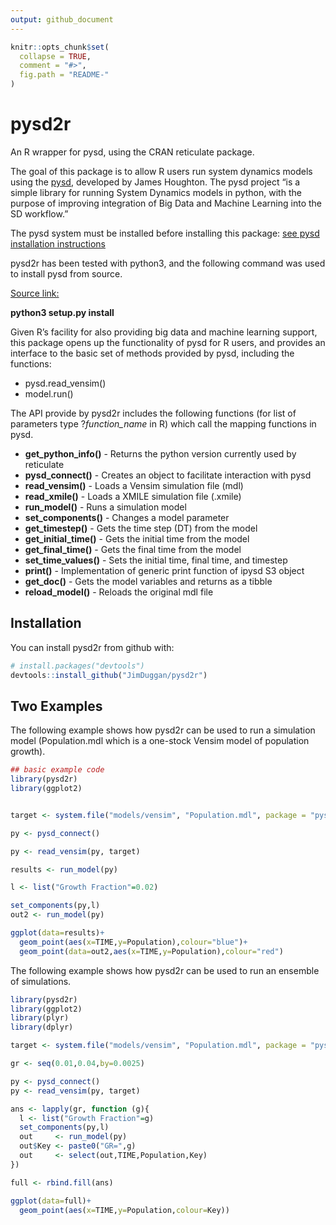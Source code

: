 ```yaml
---
output: github_document
---
```


<!-- README.md is generated from README.Rmd. Please edit that file -->

```r
knitr::opts_chunk$set(
  collapse = TRUE,
  comment = "#>",
  fig.path = "README-"
)
```

# pysd2r

An R wrapper for pysd, using the CRAN reticulate package.

The goal of this package is to allow R users run system dynamics models using the [pysd](
https://pysd.readthedocs.io/en/master/), developed by James Houghton. The pysd
project "is a simple library for running System Dynamics models in python, with the purpose of 
improving integration of Big Data and Machine Learning into the SD workflow."

The pysd system must be installed before installing this package: [see pysd installation instructions](
https://pysd.readthedocs.io/en/master/installation.html)

pysd2r has been tested with python3, and the following command was used to install pysd from source.

[Source link:](https://github.com/JamesPHoughton/pysd)

**python3 setup.py install**

Given R's facility for also providing big data and machine learning support, this package opens up the functionality of pysd for R users, and provides an interface to the basic set of methods provided by pysd, including the functions:


* pysd.read_vensim()
* model.run()

The API provide by pysd2r includes the following functions (for list of parameters type ?*function_name* in R) which call the mapping functions in pysd.

* **get_python_info()** - Returns the python version currently used by reticulate
* **pysd_connect()** - Creates an object to facilitate interaction with pysd
* **read_vensim()** - Loads a Vensim simulation file (mdl)
* **read_xmile()** - Loads a XMILE simulation file (.xmile)
* **run_model()**  - Runs a simulation model
* **set_components()** - Changes a model parameter
* **get_timestep()** - Gets the time step (DT) from the model
* **get_initial_time()** - Gets the initial time from the model
* **get_final_time()** - Gets the final time from the model
* **set_time_values()** - Sets the initial time, final time, and timestep
* **print()** - Implementation of generic print function of ipysd S3 object
* **get_doc()** - Gets the model variables and returns as a tibble
* **reload_model()** - Reloads the original mdl file

## Installation

You can install pysd2r from github with:

```r
# install.packages("devtools")
devtools::install_github("JimDuggan/pysd2r")
```

## Two Examples

The following example shows how pysd2r can be used to run a simulation model (Population.mdl which is a one-stock Vensim model of population growth).


```r
## basic example code
library(pysd2r)
library(ggplot2)


target <- system.file("models/vensim", "Population.mdl", package = "pysd2r")

py <- pysd_connect()

py <- read_vensim(py, target)

results <- run_model(py)

l <- list("Growth Fraction"=0.02)

set_components(py,l)
out2 <- run_model(py)

ggplot(data=results)+
  geom_point(aes(x=TIME,y=Population),colour="blue")+
  geom_point(data=out2,aes(x=TIME,y=Population),colour="red")

```

The following example shows how pysd2r can be used to run an ensemble of simulations.

```r
library(pysd2r)
library(ggplot2)
library(plyr)
library(dplyr)

target <- system.file("models/vensim", "Population.mdl", package = "pysd2r")

gr <- seq(0.01,0.04,by=0.0025)

py <- pysd_connect()
py <- read_vensim(py, target)

ans <- lapply(gr, function (g){
  l <- list("Growth Fraction"=g)
  set_components(py,l)
  out     <- run_model(py)
  out$Key <- paste0("GR=",g)
  out     <- select(out,TIME,Population,Key)
})

full <- rbind.fill(ans)

ggplot(data=full)+
  geom_point(aes(x=TIME,y=Population,colour=Key))

```

